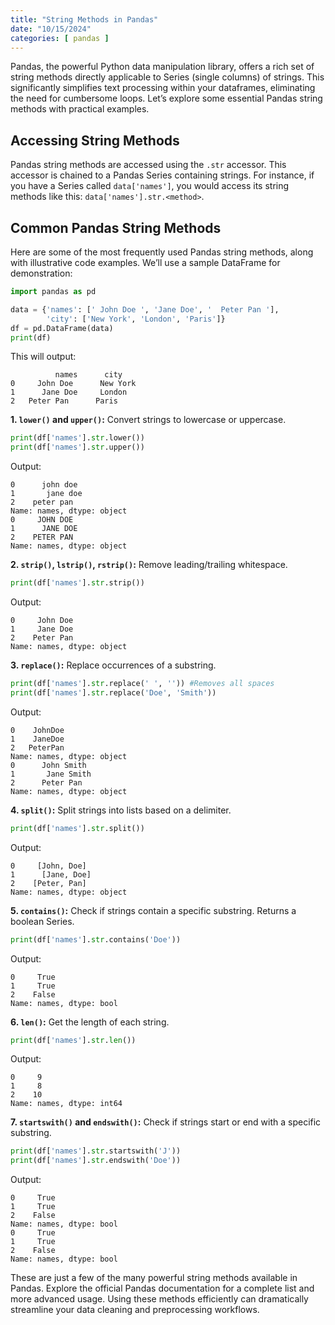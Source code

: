 ```yaml
---
title: "String Methods in Pandas"
date: "10/15/2024"
categories: [ pandas ]
---
```



Pandas, the powerful Python data manipulation library, offers a rich set of string methods directly applicable to Series (single columns) of strings. This significantly simplifies text processing within your dataframes, eliminating the need for cumbersome loops.  Let's explore some essential Pandas string methods with practical examples.


## Accessing String Methods

Pandas string methods are accessed using the `.str` accessor. This accessor is chained to a Pandas Series containing strings.  For instance, if you have a Series called `data['names']`, you would access its string methods like this: `data['names'].str.<method>`.


## Common Pandas String Methods

Here are some of the most frequently used Pandas string methods, along with illustrative code examples.  We'll use a sample DataFrame for demonstration:

```python
import pandas as pd

data = {'names': [' John Doe ', 'Jane Doe', '  Peter Pan '],
        'city': ['New York', 'London', 'Paris']}
df = pd.DataFrame(data)
print(df)
```

This will output:

```
          names      city
0     John Doe      New York
1      Jane Doe     London
2   Peter Pan      Paris
```

**1. `lower()` and `upper()`:** Convert strings to lowercase or uppercase.

```python
print(df['names'].str.lower())
print(df['names'].str.upper())
```

Output:

```
0      john doe 
1       jane doe
2    peter pan 
Name: names, dtype: object
0     JOHN DOE 
1      JANE DOE
2    PETER PAN 
Name: names, dtype: object
```

**2. `strip()`, `lstrip()`, `rstrip()`:** Remove leading/trailing whitespace.

```python
print(df['names'].str.strip())
```

Output:

```
0     John Doe
1     Jane Doe
2    Peter Pan
Name: names, dtype: object
```


**3. `replace()`:** Replace occurrences of a substring.

```python
print(df['names'].str.replace(' ', '')) #Removes all spaces
print(df['names'].str.replace('Doe', 'Smith'))
```

Output:

```
0    JohnDoe
1    JaneDoe
2   PeterPan
Name: names, dtype: object
0      John Smith 
1       Jane Smith
2      Peter Pan 
Name: names, dtype: object
```

**4. `split()`:** Split strings into lists based on a delimiter.

```python
print(df['names'].str.split())
```

Output:

```
0     [John, Doe]
1      [Jane, Doe]
2    [Peter, Pan]
Name: names, dtype: object
```


**5. `contains()`:** Check if strings contain a specific substring.  Returns a boolean Series.

```python
print(df['names'].str.contains('Doe'))
```

Output:

```
0     True
1     True
2    False
Name: names, dtype: bool
```

**6. `len()`:** Get the length of each string.

```python
print(df['names'].str.len())
```

Output:

```
0     9
1     8
2    10
Name: names, dtype: int64
```

**7. `startswith()` and `endswith()`:** Check if strings start or end with a specific substring.

```python
print(df['names'].str.startswith('J'))
print(df['names'].str.endswith('Doe'))
```

Output:

```
0     True
1     True
2    False
Name: names, dtype: bool
0     True
1     True
2    False
Name: names, dtype: bool
```


These are just a few of the many powerful string methods available in Pandas.  Explore the official Pandas documentation for a complete list and more advanced usage.  Using these methods efficiently can dramatically streamline your data cleaning and preprocessing workflows.

